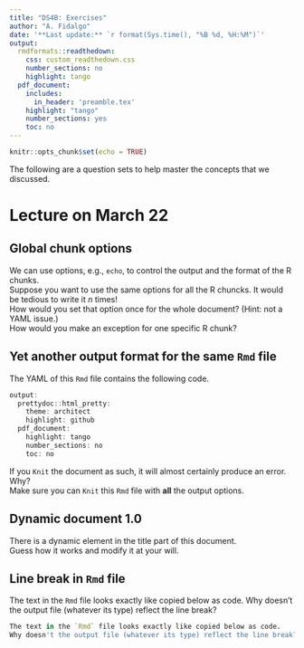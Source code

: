 ```yaml
---
title: "DS4B: Exercises"
author: "A. Fidalgo"
date: '**Last update:** `r format(Sys.time(), "%B %d, %H:%M")`'
output:
  rmdformats::readthedown:
    css: custom_readthedown.css
    number_sections: no
    highlight: tango
  pdf_document:
    includes:
      in_header: 'preamble.tex'
    highlight: "tango"
    number_sections: yes
    toc: no
---
```


```r
knitr::opts_chunk$set(echo = TRUE)
```

The following are a question sets to help master the concepts that we discussed.

# Lecture on March 22

## Global chunk options

We can use options, e.g., `echo`, to control the output and the format of the R chunks.  
Suppose you want to use the same options for all the R chuncks. It would be tedious to write it _n_ times!    
How would you set that option once for the whole document? (Hint: not a YAML issue.)    
How would you make an exception for one specific R chunk?


## Yet another output format for the same `Rmd` file

The YAML of this `Rmd` file contains the following code.

```r
output:
  prettydoc::html_pretty:  
    theme: architect  
    highlight: github
  pdf_document:
    highlight: tango
    number_sections: no
    toc: no  
```

If you `Knit` the document as such, it will almost certainly produce an error. Why?   
Make sure you can `Knit` this `Rmd` file with **all** the output options.

## Dynamic document 1.0

There is a dynamic element in the title part of this document.   
Guess how it works and modify it at your will.

## Line break in `Rmd` file

The text in the `Rmd` file looks exactly like copied below as code.
Why doesn't the output file (whatever its type) reflect the line break?

```r
The text in the `Rmd` file looks exactly like copied below as code.
Why doesn't the output file (whatever its type) reflect the line break?
```



















  
    
      
        
        




